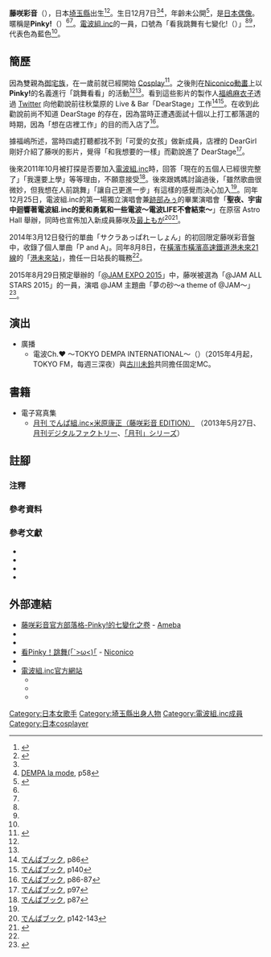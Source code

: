 {{藝人
|姓名 = 藤咲彩音
|類型 = 女歌手
|圖片 = Fujisaki Ayane (藤咲彩音).jpg
|圖片簡介 = Indonesia Fashion Week 2013 <br /> 2013年於[[印尼|印尼]][[雅加達|雅加達]]
|本名 =
|外文名 = 藤咲彩音
|外文 = ja
|羅馬拼音 = Fujisaki Ayane
|英文名 =
|暱稱 = {{lang|ja|ピンキー!}}
|其他藝名 =
|國籍 = [[日本|日本]]
|民族 =
|籍貫 =
|出生日期 = 12月7日（年齡未公佈）
|出生地點 = {{JPN}}[[埼玉縣|埼玉縣]][[高松市|高松市]]
|逝世日期 =
|逝世地點 =
|職業 = [[偶像|偶像]]<br />[[歌手|歌手]]<br />[[藝人|藝人]]
|語言 = [[日語|日語]]
|三圍 =
|教育程度 = 
|宗教信仰 =
|配偶 =
|兒女 =
|父母 =
|音樂類型 = [[J-POP|J-POP]]<br />[[A-POP|A-POP]]<br />[[秋葉原系|秋葉原系]]<br />[[動畫歌曲|動畫歌曲]]<br />[[電波系|電波系]]
|演奏樂器 =
|出道地點 = {{JPN}}[[秋葉原|秋葉原]]
|出道作 = 
|出道日期 = 2011年
|代表作 =  {{tsl|jp|サクラあっぱれーしょん|P and A（サクラあっぱれーしょん）}}
|活躍年代 = 2011年12月至今
|唱片公司 = [[TOY'S_FACTORY|Meme Tokyo（Toy's Factory）]]
|經紀公司 = DearStage Productions
|網站 = 
|相關團體 = [[電波組.inc|電波組.inc]]
|獎項 =
|IMDb =
|現任成員 =
|過往成員 =
|音樂專輯 =
|電影 =
|電視節目 =
|舞台劇 =
|書籍 =
}}
{{japanese|japanese=藤咲彩音|kana=ふじさき　あやね|romaji=Fujisaki Ayane}}

'''藤咲彩音'''（{{lang-ja|ふじさきあやね}}），日本[[埼玉縣|埼玉縣]]出生<ref name="日刊20140808">{{cite news|newspaper=[[日刊體育|日刊體育]]|publisher=日刊體育新聞社|date=2014-08-08|url=http://www.nikkansports.com/entertainment/news/f-et-tp0-20140808-1347717.html|title=でんぱ組.inc藤咲彩音が一日駅長|language=ja|accessdate=2015-06-28|archive-date=2018-07-13|archive-url=https://web.archive.org/web/20180713141524/https://www.nikkansports.com/entertainment/news/f-et-tp0-20140808-1347717.html|dead-url=no}}</ref><ref name="音楽出版社">{{cite web|url=http://artist.cdjournal.com/a/fujisaki-ayane/922769|title=藤咲彩音|work=CDJournal|publisher=音楽出版社|language=ja|accessdate=2015-06-28|archive-date=2018-06-13|archive-url=https://web.archive.org/web/20180613210652/http://artist.cdjournal.com/a/fujisaki-ayane/922769|dead-url=no}}</ref>。生日12月7日<ref name="音楽出版社" /><ref name="DEMPA58">[[#DEMPA_la_mode|DEMPA la mode]], p58</ref>，年齡未公開<ref>{{cite news|newspaper=sanspo.com|publisher=[[產業經濟新聞社|產業經濟新聞社]]|date=2015-05-28|url=http://www.sanspo.com/geino/news/20150528/ido15052805000003-n1.html|title=でんぱ組・藤咲、"落ちこぼれ"ぶり明かす「通信簿にアヒル」|language=ja|accessdate=2015-06-28|archive-date=2017-08-07|archive-url=https://web.archive.org/web/20170807193446/http://www.sanspo.com/geino/news/20150528/ido15052805000003-n1.html|dead-url=no}}</ref>{{Refnest|group="†"|音樂雜誌[[#MARQUEE_107|MARQUEE（Vol.107）]]<ref name="マーキー26">[[#マーキー107|MARQUEE Vol.107]], p26</ref>中，以及本人的[[部落格|部落格]]<ref>{{Cite web|author=藤咲彩音|date=2014-12-14|url=http://ameblo.jp/ayane-pinky/day-20141214.html|title=12/7|work=藤咲彩音オフィシャルブログ「ピンキー!の七変化の巻」|accessdate=2015-07-08|publisher=[[Ameba|Ameba]]|archive-date=2015-07-11|archive-url=https://web.archive.org/web/20150711045420/http://ameblo.jp/ayane-pinky/day-20141214.html|dead-url=no}}</ref>等等有提到年齡的場合，都說是[[電波組.inc|電波組.inc]]中最年輕的成員<ref name="cakes">{{cite web|date=2013-02-12|url=https://cakes.mu/posts/1206|title=「自分の足で歩けるように」藤咲彩音|work=cakes|publisher=ピースオブケイクス|language=ja|accessdate=2015-06-28|archive-date=2021-01-28|archive-url=https://web.archive.org/web/20210128151517/https://cakes.mu/posts/1206|dead-url=no}}</ref>。}}，是[[日本偶像|日本偶像]]。暱稱是'''Pinky!'''（{{lang-ja|ピンキー!}}）<ref name="音楽出版社"/><ref name="cakes"/>。[[電波組.inc|電波組.inc]]的一員，口號為「看我跳舞有七變化!（{{lang-ja|踊ってみたら七変化!}}）」<ref name="DEMPA58"/><ref name="cakes"/>，代表色為藍色<ref name="cakes"/>。

== 簡歷 ==
因為雙親為[[御宅族|御宅族]]，在一歲前就已經開始 [[Cosplay|Cosplay]]<ref name="Pia">{{cite news|url=http://ure.pia.co.jp/articles/-/13001?page=4|title=【でんぱ組.inc】アキバ発、アイドル界を変える6人の"オタク"たち【3対談＆インタビュー】|date=2013-03-25|accessdate=2015-08-21|work=ウレぴあ総研|publisher=Pia|archive-date=2019-07-21|archive-url=https://web.archive.org/web/20190721133244/http://ure.pia.co.jp/articles/-/13001?page=4|dead-url=no}}</ref>。之後則在[[Niconico動畫|Niconico動畫]]上以'''Pinky!'''的名義進行「跳舞看看」的活動<ref name="音楽出版社"/><ref name="cakes"/>。看到這些影片的製作人[[福嶋麻衣子|福嶋麻衣子]]透過 [[Twitter|Twitter]] 向他勸說前往秋葉原的 Live & Bar「DearStage」工作<ref name="DEMPA_B86">[[#でんぱブック|でんぱブック]], p86</ref><ref name="DEMPA_B140">[[#でんぱブック|でんぱブック]], p140</ref>。在收到此勸說前尚不知道 DearStage 的存在，因為當時正遭遇面試十個以上打工都落選的時期，因為「想在店裡工作」的目的而入店了<ref name="DEMPA_B86_87">[[#でんぱブック|でんぱブック]], p86-87</ref>。

據福嶋所述，當時四處打聽都找不到「可愛的女孩」做新成員，店裡的 DearGirl 剛好介紹了藤咲的影片，覺得「和我想要的一樣」而勸說進了 DearStage<ref name="DEMPA_B97">[[#でんぱブック|でんぱブック]], p97</ref>。

後來2011年10月被打探是否要加入[[電波組.inc|電波組.inc]]時，回答「現在的五個人已經很完整了」「我還要上學」等等理由，不願意接受<ref name="DEMPA_B87">[[#でんぱブック|でんぱブック]], p87</ref>。後來跟媽媽討論過後，「雖然歌曲很微妙，但我想在人前跳舞」「讓自己更進一步」有這樣的感覺而決心加入<ref name="DEMPA_B87" />。同年12月25日，電波組.inc的第一場獨立演唱會兼[[跡部みぅ|跡部みぅ]]的畢業演唱會「'''聖夜、宇宙中迴響著電波組.inc的愛和勇氣和一些電波～電波LIFE不會結束～'''」在原宿 Astro Hall 舉辦，同時也宣佈加入新成員藤咲及[[最上もが|最上もが]]<ref name="DEMPA_B142_143">[[#でんぱブック|でんぱブック]], p142-143</ref><ref name="barks">{{cite news|url=http://www.barks.jp/news/?id=1000075858|title=でんぱ組.inc、新メンバーのサプライズ発表で6人体制に|date=2011-12-26|accessdate=2015-08-21|work=Barks|publisher=BARKS|archive-date=2019-04-03|archive-url=https://web.archive.org/web/20190403212349/https://www.barks.jp/news/?id=1000075858|dead-url=no}}</ref>。

2014年3月12日發行的單曲「サクラあっぱれーしょん」的初回限定藤咲彩音盤中，收錄了個人單曲「P and A」。同年8月8日，在[[橫濱市|橫濱市]][[橫濱高速鐵道|橫濱高速鐵道]][[港未來21線|港未來21線]]的「[[港未來站|港未來站]]」，擔任一日站長的職務<ref name="日刊20140808" />。

2015年8月29日預定舉辦的「[[@JAM|@JAM EXPO 2015]]」中，藤咲被選為「@JAM ALL STARS 2015」的一員，演唱 @JAM 主題曲「夢の砂～a theme of @JAM～」<ref>{{cite web|url=http://natalie.mu/music/pp/atjamexpo201502|title=@JAM EXPO 2015今年の顔はこの5人！それぞれの個性で「@JAM EXPO」を盛り上げる|accessdate=2015-08-21|work=natalie|publisher=[[Natalie|Natalie]]|archive-date=2021-05-02|archive-url=https://web.archive.org/web/20210502223407/https://natalie.mu/music/pp/atjamexpo201502|dead-url=no}}</ref>。

== 演出 ==
{{seealso|電波組.inc#演出}}

*廣播
**電波Ch.♥ 〜TOKYO DEMPA INTERNATIONAL〜（{{lang-ja|でんぱCh.♥ 〜TOKYO DEMPA INTERNATIONAL〜}}）（2015年4月起，TOKYO FM，每週三深夜）與[[古川未鈴|古川未鈴]]共同擔任固定MC。

== 書籍 ==
{{seealso|電波組.inc#書籍}}

*電子寫真集
** [http://digital-gekkan.jp/pip/868213/pp1/027/index.html 月刊 でんぱ組.inc×米原康正（藤咲彩音 EDITION）] {{Wayback|url=http://digital-gekkan.jp/pip/868213/pp1/027/index.html |date=20190909234313 }}（2013年5月27日、[[新潮社|月刊デジタルファクトリー]]、[[「月刊」シリーズ|「月刊」シリーズ]]）

== 註腳 ==
=== 注釋 ===
{{Reflist|group="†"}}
=== 參考資料 ===
{{Reflist|2}}
=== 參考文獻 ===
* {{Cite book|date=2013-09-11|title=MARQUEE別冊 でんぱ組.inc「でんぱブック」|publisher={{tsl|ja|マーキー・インコーポレイティド|Marquee Inc.}}|isbn=9784434182266|ref=でんぱブック}}
* {{Cite book|date=2013-12-10|title=MARQUEE Vol.100|publisher=Marquee Inc.|isbn=9784434187230|ref=マーキー100}}
* {{Cite book|date=2015-02-10|title=MARQUEE Vol.107|publisher=Marquee Inc.|isbn=9784434203138|ref=マーキー107}}
* {{Cite book|date=2015-02-25|title=DEMPA la mode -でんぱ組.inc visual artist book-|publisher=[[祥傳社|祥傳社]]|isbn=9784396430665|ref=DEMPA la mode}}

== 外部連結 ==
* [http://ameblo.jp/mirin-9/ 藤咲彩音官方部落格-Pinky!的七變化之卷] {{Wayback|url=http://ameblo.jp/mirin-9/ |date=20110126075349 }} - [[Ameba|Ameba]]
* {{Twitter|PINKY_neko}}
* {{Instagram|pinky_ayane}}
* [http://www.nicovideo.jp/mylist/36387851 看Pinky！跳舞(｢`>ω<)｢] {{Wayback|url=http://www.nicovideo.jp/mylist/36387851 |date=20160305020014 }} - [[Niconico|Niconico]]
* {{YouTube|user=pinky22539|pinky ayane}}
* [http://dempagumi.dearstage.com/ 電波組.inc官方網站] {{Wayback|url=http://dempagumi.dearstage.com/ |date=20181209121127 }}
** {{Twitter|dempagumi|電波組.inc}}
** {{Facebook|dempagumi.inc|電波組.inc}}
** {{YouTube|user=dempagumiinc|電波組.inc}}

{{DEFAULTSORT:Fujisaki Ayane}}
[[Category:日本女歌手|Category:日本女歌手]]
[[Category:埼玉縣出身人物|Category:埼玉縣出身人物]]
[[Category:電波組.inc成員|Category:電波組.inc成員]]
[[Category:日本cosplayer|Category:日本cosplayer]]